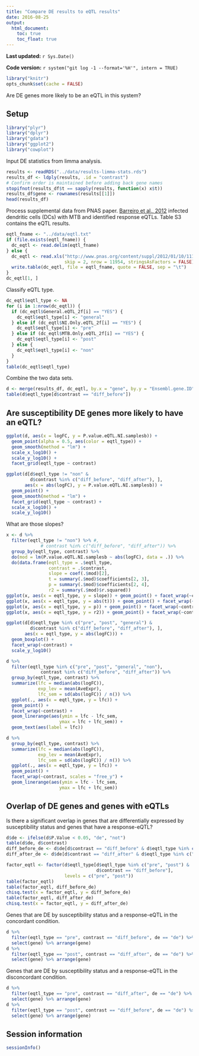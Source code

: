 ```yaml
---
title: "Compare DE results to eQTL results"
date: 2016-08-25
output:
  html_document:
    toc: true
    toc_float: true
---
```


**Last updated:** `r Sys.Date()`

**Code version:** `r system("git log -1 --format='%H'", intern = TRUE)`

```r
library("knitr")
opts_chunk$set(cache = FALSE)
```

Are DE genes more likely to be an eQTL in this system?

## Setup

```r
library("plyr")
library("dplyr")
library("gdata")
library("ggplot2")
library("cowplot")
```

Input DE statistics from limma analysis.

```r
results <- readRDS("../data/results-limma-stats.rds")
results_df <- ldply(results, .id = "contrast")
# Confirm order is maintained before adding back gene names
stopifnot(results_df$t == sapply(results, function(x) x$t))
results_df$gene <- rownames(results[[1]])
head(results_df)
```

Process supplemental data from PNAS paper.
[Barreiro et al., 2012][barreiro2012] infected dendritic cells (DCs) with MTB and identified response eQTLs.
Table S3 contains the eQTL results.

[barreiro2012]: http://www.pnas.org/content/109/4/1204.long

```r
eqtl_fname <- "../data/eqtl.txt"
if (file.exists(eqtl_fname)) {
  dc_eqtl <- read.delim(eqtl_fname)
} else {
  dc_eqtl <- read.xls("http://www.pnas.org/content/suppl/2012/01/10/1115761109.DCSupplemental/sd03.xls",
                      skip = 2, nrow = 11954, stringsAsFactors = FALSE)
  write.table(dc_eqtl, file = eqtl_fname, quote = FALSE, sep = "\t")  
}
dc_eqtl[1, ]
```

Classify eQTL type.

```r
dc_eqtl$eqtl_type <- NA
for (i in 1:nrow(dc_eqtl)) {
  if (dc_eqtl$General.eQTL_2f[i] == "YES") {
    dc_eqtl$eqtl_type[i] <- "general"
  } else if (dc_eqtl$NI.Only.eQTL_2f[i] == "YES") {
    dc_eqtl$eqtl_type[i] <- "pre"
  } else if (dc_eqtl$MTB.Only.eQTL_2f[i] == "YES") {
    dc_eqtl$eqtl_type[i] <- "post"
  } else {
    dc_eqtl$eqtl_type[i] <- "non"
  }
}
table(dc_eqtl$eqtl_type)
```

Combine the two data sets.

```r
d <- merge(results_df, dc_eqtl, by.x = "gene", by.y = "Ensembl.gene.ID")
table(d$eqtl_type[d$contrast == "diff_before"])
```

## Are susceptibility DE genes more likely to have an eQTL?

```r
ggplot(d, aes(x = logFC, y = P.value.eQTL.NI.samplesb)) +
  geom_point(alpha = 0.5, aes(color = eqtl_type)) +
  geom_smooth(method = "lm") +
  scale_x_log10() +
  scale_y_log10() +
  facet_grid(eqtl_type ~ contrast)
```

```r
ggplot(d[d$eqtl_type != "non" &
         d$contrast %in% c("diff_before", "diff_after"), ],
       aes(x = abs(logFC), y = P.value.eQTL.NI.samplesb)) +
  geom_point() +
  geom_smooth(method = "lm") +
  facet_grid(eqtl_type ~ contrast) +
  scale_x_log10() +
  scale_y_log10()
```

What are those slopes?

```r
x <- d %>%
  filter(eqtl_type != "non") %>% #,
             # contrast %in% c("diff_before", "diff_after")) %>%
  group_by(eqtl_type, contrast) %>%
  do(mod = lm(P.value.eQTL.NI.samplesb ~ abs(logFC), data = .)) %>%
  do(data.frame(eqtl_type = .$eqtl_type,
                contrast = .$contrast,
                slope = coef(.$mod)[2],
                t = summary(.$mod)$coefficients[2, 3],
                p = summary(.$mod)$coefficients[2, 4],
                r2 = summary(.$mod)$r.squared))
ggplot(x, aes(x = eqtl_type, y = slope)) + geom_point() + facet_wrap(~contrast)
ggplot(x, aes(x = eqtl_type, y = abs(t))) + geom_point() + facet_wrap(~contrast)
ggplot(x, aes(x = eqtl_type, y = p)) + geom_point() + facet_wrap(~contrast)
ggplot(x, aes(x = eqtl_type, y = r2)) + geom_point() + facet_wrap(~contrast)
```


```r
ggplot(d[d$eqtl_type %in% c("pre", "post", "general") &
         d$contrast %in% c("diff_before", "diff_after"), ],
       aes(x = eqtl_type, y = abs(logFC))) +
  geom_boxplot() +
  facet_wrap(~contrast) +
  scale_y_log10()
```

```r
d %>%
  filter(eqtl_type %in% c("pre", "post", "general", "non"),
             contrast %in% c("diff_before", "diff_after")) %>%
  group_by(eqtl_type, contrast) %>%
  summarize(lfc = median(abs(logFC)),
            exp_lev = mean(AveExpr),
            lfc_sem = sd(abs(logFC)) / n()) %>%
  ggplot(., aes(x = eqtl_type, y = lfc)) +
  geom_point() +
  facet_wrap(~contrast) +
  geom_linerange(aes(ymin = lfc - lfc_sem,
                    ymax = lfc + lfc_sem)) +
  geom_text(aes(label = lfc))

```

```r
d %>%
  group_by(eqtl_type, contrast) %>%
  summarize(lfc = median(abs(logFC)),
            exp_lev = mean(AveExpr),
            lfc_sem = sd(abs(logFC)) / n()) %>%
  ggplot(., aes(x = eqtl_type, y = lfc)) +
  geom_point() +
  facet_wrap(~contrast, scales = "free_y") +
  geom_linerange(aes(ymin = lfc - lfc_sem,
                    ymax = lfc + lfc_sem))
```

## Overlap of DE genes and genes with eQTLs

Is there a significant overlap in genes that are differentially expressed by susceptibility status and genes that have a response-eQTL?

```r
d$de <- ifelse(d$P.Value < 0.05, "de", "not")
table(d$de, d$contrast)
diff_before_de <- d$de[d$contrast == "diff_before" & d$eqtl_type %in% c("pre", "post")]
diff_after_de <- d$de[d$contrast == "diff_after" & d$eqtl_type %in% c("pre", "post")]

factor_eqtl <- factor(d$eqtl_type[d$eqtl_type %in% c("pre", "post") &
                                  d$contrast == "diff_before"],
                      levels = c("pre", "post"))
table(factor_eqtl)
table(factor_eqtl, diff_before_de)
chisq.test(x = factor_eqtl, y = diff_before_de)
table(factor_eqtl, diff_after_de)
chisq.test(x = factor_eqtl, y = diff_after_de)
```

Genes that are DE by susceptibility status and a response-eQTL in the concordant condition.

```r
d %>%
  filter(eqtl_type == "pre", contrast == "diff_before", de == "de") %>%
  select(gene) %>% arrange(gene)
d %>%
  filter(eqtl_type == "post", contrast == "diff_after", de == "de") %>%
  select(gene) %>% arrange(gene)
```

Genes that are DE by susceptibility status and a response-eQTL in the disconcordant condition.

```r
d %>%
  filter(eqtl_type == "pre", contrast == "diff_after", de == "de") %>%
  select(gene) %>% arrange(gene)
d %>%
  filter(eqtl_type == "post", contrast == "diff_before", de == "de") %>%
  select(gene) %>% arrange(gene)
```

## Session information

```r
sessionInfo()
```
